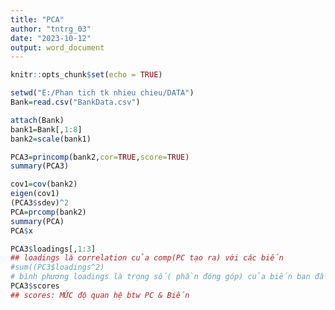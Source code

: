---
title: "PCA"
author: "tntrg_03"
date: "2023-10-12"
output: word_document
---

```{r setup, include=FALSE}
knitr::opts_chunk$set(echo = TRUE)
```
```{r}
setwd("E:/Phan tich tk nhieu chieu/DATA")
Bank=read.csv("BankData.csv")

attach(Bank)
bank1=Bank[,1:8]
bank2=scale(bank1)

PCA3=princomp(bank2,cor=TRUE,score=TRUE)
summary(PCA3)

```
```{r}
cov1=cov(bank2)
eigen(cov1)
(PCA3$sdev)^2
PCA=prcomp(bank2)
summary(PCA)
PCA$x
```
```{r}
PCA3$loadings[,1:3]
## loadings là correlation của comp(PC tạo ra) với các biến 
#sum((PC3$loadings^2)
# bình phương loadings là trọng số( phần đóng góp) của biến ban đầu vào PCPC
PCA3$scores
## scores: MỨC độ quan hệ btw PC & Biến

```

